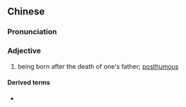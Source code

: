 {{also|遗腹}}
==Chinese==
{{zh-forms|s=遗腹}}

===Pronunciation===
{{zh-pron
|m=yífù
|cat=a
}}

===Adjective===
{{zh-adj}}

# being born after the death of one's father; [[posthumous]] {{gloss|used attributively}}

====Derived terms====
* {{zh-l|遺腹子}}